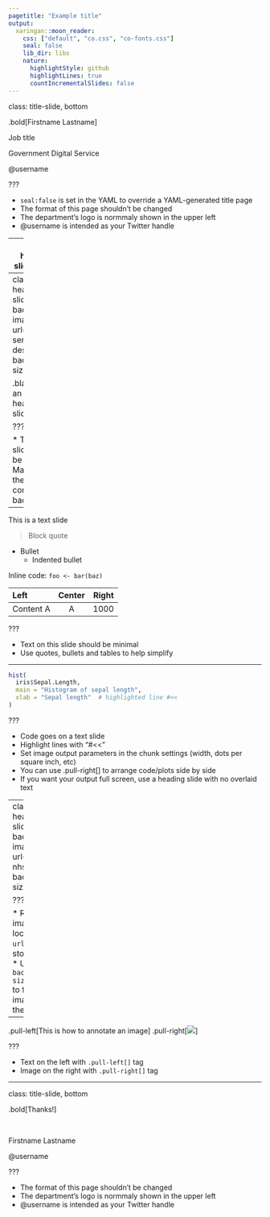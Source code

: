 ```yaml
---
pagetitle: "Example title"
output:
  xaringan::moon_reader:
    css: ["default", "co.css", "co-fonts.css"]
    seal: false
    lib_dir: libs
    nature:
      highlightStyle: github
      highlightLines: true
      countIncrementalSlides: false
---
```

class: title-slide, bottom

.bold[Firstname Lastname]

Job title

Government Digital Service

@username

???

* `seal:false` is set in the YAML to override a YAML-generated title page
* The format of this page shouldn't be changed
* The department's logo is normmaly shown in the upper left
* @username is intended as your Twitter handle

---
class: heading-slide, middle

This is a heading slide

???

* Text on this slide should be minimal
* There's no background image

---
class: heading-slide, middle
background-image: url("img/gds-service-design.jpg")
background-size: cover

.black[This is an image heading slide]

???

* Text on this slide should be minimal
* Make sure the text contrasts the background

---

This is a text slide

> Block quote

* Bullet
  * Indented bullet

Inline code: `foo <- bar(baz)`

| Left       | Center     | Right      |
| :--------- | :--------: | ---------: |
| Content A  | A          | 1000       |

???

* Text on this slide should be minimal
* Use quotes, bullets and tables to help simplify

---

```r
hist(
  iris$Sepal.Length,
  main = "Histogram of sepal length",
  xlab = "Sepal length"  # highlighted line #<<
)
```

???

* Code goes on a text slide
* Highlight lines with "#<<"
* Set image output parameters in the chunk settings (width, dots per square inch, etc)
* You can use .pull-right[] to arrange code/plots side by side
* If you want your output full screen, use a heading slide with no overlaid text

---
class: heading-slide
background-image: url("img/gds-nhs.jpg")
background-size: cover

???

* Refer to an image location with `url()` even if stored locally
* Use `background-size: cover` to fit the image within the slide

---

.pull-left[This is how to annotate an image]
.pull-right[![](img/gds-blog-bold.jpg)]

???

* Text on the left with `.pull-left[]` tag
* Image on the right with `.pull-right[]` tag

---
class: title-slide, bottom

.bold[Thanks!]

<br>

Firstname Lastname

@username

???

* The format of this page shouldn't be changed
* The department's logo is normmaly shown in the upper left
* @username is intended as your Twitter handle
